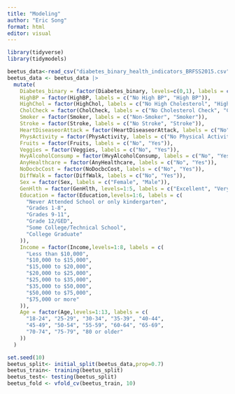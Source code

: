 ```yaml
---
title: "Modeling"
author: "Eric Song"
format: html
editor: visual
---
```


```r
library(tidyverse)
library(tidymodels)
```

```r
beetus_data<-read_csv("diabetes_binary_health_indicators_BRFSS2015.csv")
beetus_data <- beetus_data |>
  mutate(
    Diabetes_binary = factor(Diabetes_binary, levels=c(0,1), labels = c("No Diabetes", "Pre/Diabetes")),
    HighBP = factor(HighBP, labels = c("No High BP", "High BP")),
    HighChol = factor(HighChol, labels = c("No High Cholesterol", "High Cholesterol")),
    CholCheck = factor(CholCheck, labels = c("No Cholesterol Check", "Cholesterol Check")),
    Smoker = factor(Smoker, labels = c("Non-Smoker", "Smoker")),
    Stroke = factor(Stroke, labels = c("No Stroke", "Stroke")),
    HeartDiseaseorAttack = factor(HeartDiseaseorAttack, labels = c("No", "Yes")),
    PhysActivity = factor(PhysActivity, labels = c("No Physical Activity", "Physical Activity")),
    Fruits = factor(Fruits, labels = c("No", "Yes")),
    Veggies = factor(Veggies, labels = c("No", "Yes")),
    HvyAlcoholConsump = factor(HvyAlcoholConsump, labels = c("No", "Yes")),
    AnyHealthcare = factor(AnyHealthcare, labels = c("No", "Yes")),
    NoDocbcCost = factor(NoDocbcCost, labels = c("No", "Yes")),
    DiffWalk = factor(DiffWalk, labels = c("No", "Yes")),
    Sex = factor(Sex, labels = c("Female", "Male")),
    GenHlth = factor(GenHlth, levels=1:5, labels = c("Excellent", "Very Good", "Good", "Fair", "Poor")),
    Education = factor(Education,levels=1:6, labels = c(
      "Never Attended School or only kindergarten",
      "Grades 1-8",
      "Grades 9-11",
      "Grade 12/GED",
      "Some College/Technical School",
      "College Graduate"
    )),
    Income = factor(Income,levels=1:8, labels = c(
      "Less than $10,000",
      "$10,000 to $15,000",
      "$15,000 to $20,000",
      "$20,000 to $25,000",
      "$25,000 to $35,000",
      "$35,000 to $50,000",
      "$50,000 to $75,000",
      "$75,000 or more"
    )),
    Age = factor(Age,levels=1:13, labels = c(
      "18-24", "25-29", "30-34", "35-39", "40-44",
      "45-49", "50-54", "55-59", "60-64", "65-69",
      "70-74", "75-79", "80 or older"
    ))
  )
```

```r
set.seed(10)
beetus_split<- initial_split(beetus_data,prop=0.7)
beetus_train<- training(beetus_split)
beetus_test<- testing(beetus_split)
beetus_fold <- vfold_cv(beetus_train, 10)
```



